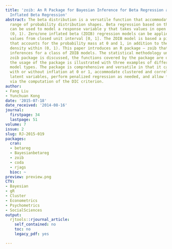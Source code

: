 ```yaml
---
title: 'zoib: An R Package for Bayesian Inference for Beta Regression and Zero/One
  Inflated Beta Regression'
abstract: The beta distribution is a versatile function that accommodates a broad
  range of probability distribution shapes. Beta regression based on the beta distribution
  can be used to model a response variable y that takes values in open unit interval
  (0, 1). Zero/one inflated beta (ZOIB) regression models can be applied when y takes
  values from closed unit interval [0, 1]. The ZOIB model is based a piecewise distribution
  that accounts for the probability mass at 0 and 1, in addition to the probability
  density within (0, 1). This paper introduces an R package – zoib that provides Bayesian
  inferences for a class of ZOIB models. The statistical methodology underlying the
  zoib package is discussed, the functions covered by the package are outlined, and
  the usage of the package is illustrated with three examples of different data and
  model types. The package is comprehensive and versatile in that it can model data
  with or without inflation at 0 or 1, accommodate clustered and correlated data via
  latent variables, perform penalized regression as needed, and allow for model comparison
  via the computation of the DIC criterion.
author:
- Fang Liu
- Yunchuan Kong
date: '2015-07-18'
date_received: '2014-08-16'
journal:
  firstpage: 34
  lastpage: 51
volume: 7
issue: 2
slug: RJ-2015-019
packages:
  cran:
  - betareg
  - Bayesianbetareg
  - zoib
  - coda
  - rjags
  bioc: ~
preview: preview.png
CTV:
- Bayesian
- gR
- Cluster
- Econometrics
- Psychometrics
- SocialSciences
output:
  rjtools::rjournal_article:
    self_contained: no
    toc: no
    legacy_pdf: yes

---
```

